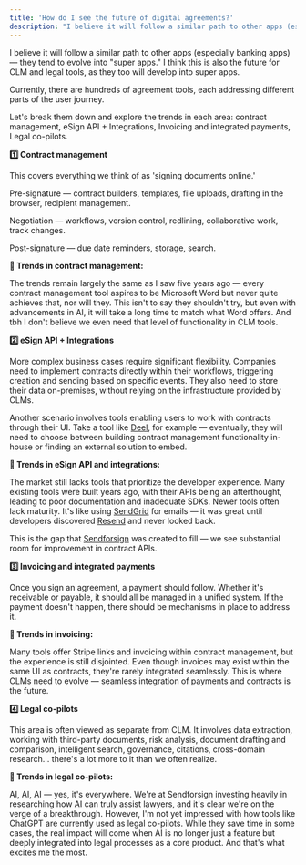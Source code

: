 ```yaml
---
title: 'How do I see the future of digital agreements?'
description: "I believe it will follow a similar path to other apps (especially banking apps) — they tend to evolve into super apps."
---
```


I believe it will follow a similar path to other apps (especially banking apps) — they tend to evolve into "super apps." I think this is also the future for CLM and legal tools, as they too will develop into super apps.

Currently, there are hundreds of agreement tools, each addressing different parts of the user journey.

Let's break them down and explore the trends in each area: contract management, eSign API + Integrations, Invoicing and integrated payments, Legal co-pilots.

**1️⃣ Contract management**

This covers everything we think of as 'signing documents online.'

Pre-signature — contract builders, templates, file uploads, drafting in the browser, recipient management.

Negotiation — workflows, version control, redlining, collaborative work, track changes.

Post-signature — due date reminders, storage, search.

**🤨 Trends in contract management:**

The trends remain largely the same as I saw five years ago — every contract management tool aspires to be Microsoft Word but never quite achieves that, nor will they. This isn't to say they shouldn't try, but even with advancements in AI, it will take a long time to match what Word offers. And tbh I don't believe we even need that level of functionality in CLM tools.

**2️⃣ eSign API + Integrations**

More complex business cases require significant flexibility. Companies need to implement contracts directly within their workflows, triggering creation and sending based on specific events. They also need to store their data on-premises, without relying on the infrastructure provided by CLMs.

Another scenario involves tools enabling users to work with contracts through their UI. Take a tool like [Deel](https://www.linkedin.com/company/deel/), for example — eventually, they will need to choose between building contract management functionality in-house or finding an external solution to embed.

**🤨 Trends in eSign API and integrations:**

The market still lacks tools that prioritize the developer experience. Many existing tools were built years ago, with their APIs being an afterthought, leading to poor documentation and inadequate SDKs. Newer tools often lack maturity. It's like using [SendGrid](https://www.linkedin.com/company/sendgrid/) for emails — it was great until developers discovered [Resend](https://www.linkedin.com/company/resend/) and never looked back.

This is the gap that [Sendforsign](https://www.linkedin.com/company/sendforsign/) was created to fill — we see substantial room for improvement in contract APIs.

**3️⃣ Invoicing and integrated payments**

Once you sign an agreement, a payment should follow. Whether it's receivable or payable, it should all be managed in a unified system. If the payment doesn't happen, there should be mechanisms in place to address it.

**🤨 Trends in invoicing:**

Many tools offer Stripe links and invoicing within contract management, but the experience is still disjointed. Even though invoices may exist within the same UI as contracts, they're rarely integrated seamlessly. This is where CLMs need to evolve — seamless integration of payments and contracts is the future.

**4️⃣ Legal co-pilots**

This area is often viewed as separate from CLM. It involves data extraction, working with third-party documents, risk analysis, document drafting and comparison, intelligent search, governance, citations, cross-domain research… there's a lot more to it than we often realize.

**🤨 Trends in legal co-pilots:**

AI, AI, AI — yes, it's everywhere. We're at Sendforsign investing heavily in researching how AI can truly assist lawyers, and it's clear we're on the verge of a breakthrough. However, I'm not yet impressed with how tools like ChatGPT are currently used as legal co-pilots. While they save time in some cases, the real impact will come when AI is no longer just a feature but deeply integrated into legal processes as a core product. And that's what excites me the most.

